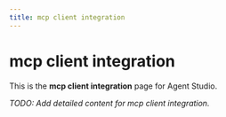```yaml
---
title: mcp client integration
---
```


# mcp client integration

This is the **mcp client integration** page for Agent Studio.

_TODO: Add detailed content for mcp client integration._
